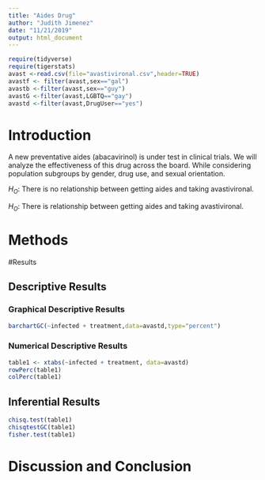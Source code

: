 ```yaml
---
title: "Aides Drug"
author: "Judith Jimenez"
date: "11/21/2019"
output: html_document
---
```


```r
require(tidyverse)
require(tigerstats)
avast <-read.csv(file="avastivironal.csv",header=TRUE)
avastf <- filter(avast,sex=="gal")
avastb <-filter(avast,sex=="guy")
avastG <-filter(avast,LGBTQ=="gay")
avastd <-filter(avast,DrugUser=="yes")
```

# Introduction

<!--In this section you explain what you are trying to show. Where did the data come from? What is the research or other question you are trying to answer?. If you skimp in this section expect to be marked down in your grade. Paint a picture of the project a couple of paragraphs is expected!-->

A new preventative aides (abacavirinol) is under test in clinical trials. We will analyze the effectiveness of this drug across the board. While considering population subgroups by gender, drug use, and sexual orientation.

$H_O$: There is no relationship between getting aides and taking avastivironal.

$H_O$: There is relationship between getting aides and taking avastivironal.

# Methods

<!--Decide on your methods: use "variable analysis" or other appropriate descriptors. Make sure to choose at least one graphical method and at least one numerical method. Discuss what data manipulations may be needed for example subsetting or other binning procedures and what sort of graphical displays and inferential tools will be used!-->

#Results

<!--Divide this section into two sub-sections: One for your descriptive results and one for your inferential results.!-->

## Descriptive Results

### Graphical Descriptive Results

<!--Graphical results here. Make sure to show your code. Provide appropriate labels for axes, giving units if possible, and provide a good title for the graph, too. Use the graphical results to describe the patterns if any that exist in the data as focused toward the research question. Bottom line is to explain the features of the graph that are relevant to conforming or departing to what is expected by your null hypothesis !-->

```r
barchartGC(~infected + treatment,data=avastd,type="percent")
```




### Numerical Descriptive Results

<!--Numerical results go here. Use the numerical results to describe the patterns if any that exist in the data as focused toward the research question!-->

```r
table1 <- xtabs(~infected + treatment, data=avastd)
rowPerc(table1)
colPerc(table1)
```
## Inferential Results

<!--State hypothesis clearly. Make sure your discussion of the inferential test covers all the aspects that the test output produces, such as test statistic, p-value etc. Make a decision about the null hypothesis, explain the assumptions on which the selected test/procedure was based, and why the chosen procedure satisfys the assumptions and is appropriate to answer the research question!-->

```r
chisq.test(table1)
chisqtestGC(table1)
fisher.test(table1)
```

# Discussion and Conclusion

<!--Discussion and conclusion here. If you found a relationship be sure to consider whether the relationship occurs because one of the variavbles causes the other, or whether they perhasps are related for some other reason. Watch the chapter 6 videos from the GeorgeTown videos collection.!-->